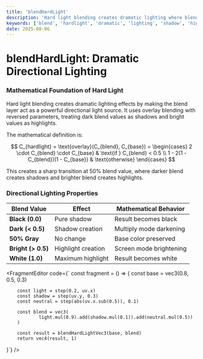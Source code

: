 ```yaml
---
title: 'blendHardLight'
description: 'Hard light blending creates dramatic lighting where blend layer acts as powerful directional light'
keywords: ['blend', 'hardlight', 'dramatic', 'lighting', 'shadow', 'highlight']
date: 2025-08-06
---
```



# blendHardLight: Dramatic Directional Lighting

### Mathematical Foundation of Hard Light

Hard light blending creates dramatic lighting effects by making the blend layer act as a powerful directional light source. It uses overlay blending with reversed parameters, treating dark blend values as shadows and bright values as highlights.

The mathematical definition is:

$$
C_{hardlight} = \text{overlay}(C_{blend}, C_{base}) = \begin{cases}
2 \cdot C_{blend} \cdot C_{base} & \text{if } C_{blend} < 0.5 \\
1 - 2(1 - C_{blend})(1 - C_{base}) & \text{otherwise}
\end{cases}
$$

This creates a sharp transition at 50% blend value, where darker blend creates shadows and brighter blend creates highlights.

### Directional Lighting Properties

| Blend Value | Effect | Mathematical Behavior |
|-------------|--------|----------------------|
| **Black (0.0)** | Pure shadow | Result becomes black |
| **Dark (< 0.5)** | Shadow creation | Multiply mode darkening |
| **50% Gray** | No change | Base color preserved |
| **Bright (> 0.5)** | Highlight creation | Screen mode brightening |
| **White (1.0)** | Maximum highlight | Result becomes white |

<FragmentEditor
code={`
const fragment = () => {
        const base = vec3(0.8, 0.5, 0.3)
        
        const light = step(0.2, uv.x)
        const shadow = step(uv.y, 0.3)
        const neutral = step(abs(uv.x.sub(0.5)), 0.1)
        
        const blend = vec3(
                light.mul(0.9).add(shadow.mul(0.1)).add(neutral.mul(0.5))
        )
        
        const result = blendHardLightVec3(base, blend)
        return vec4(result, 1)
}`}
/>